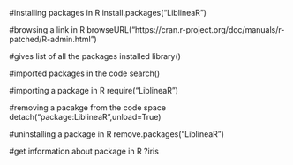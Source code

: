 
#installing packages in R
install.packages("LiblineaR")



#browsing a link in R
browseURL("https://cran.r-project.org/doc/manuals/r-patched/R-admin.html")

#gives list of all the packages installed
library()


#imported packages in the code
search()

#importing a package in R
require("LiblineaR")

#removing a pacakge from the code space
detach("package:LiblineaR",unload=True)


#uninstalling a package in R
remove.packages("LiblineaR")


#get information about package in R
?iris











